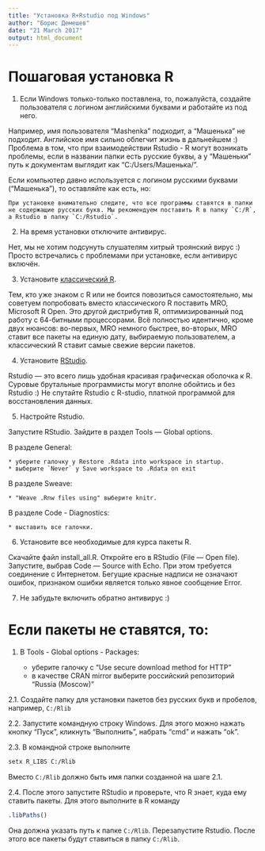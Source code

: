 ```yaml
---
title: "Установка R+Rstudio под Windows"
author: "Борис Демешев"
date: "21 March 2017"
output: html_document
---
```


# Пошаговая установка R 

1. Если Windows только-только поставлена, то, пожалуйста, создайте пользователя с логином английскими буквами и работайте из под него. 

Например, имя пользователя "Mashenka" подходит, а "Машенька" не подходит. Английское имя сильно облегчит жизнь в дальнейшем :) Проблема в том, что при взаимодействии Rstudio - R могут возникать проблемы, если в названии папки есть русские буквы, а у "Машеньки" путь к документам выглядит как "C:/Users/Машенька/".

Если компьютер давно используется с логином русскими буквами ("Машенька"), то оставляйте как есть, но:

    При установке внимательно следите, что все программы ставятся в папки не содержащие русских букв. Мы рекомендуем поставить R в папку `C:/R`, а Rstudio в папку `C:/Rstudio`. 

2. На время установки отключите антивирус.

Нет, мы не хотим подсунуть слушателям хитрый троянский вирус :) Просто встречались с проблемами при установке, если антивирус включён.

3. Установите [классический R](https://cran.r-project.org/bin/windows/base/).

Тем, кто уже знаком с R или не боится повозиться самостоятельно, мы советуем попробовать вместо классического R поставить MRO, Microsoft R Open. Это другой дистрибутив R, оптимизированный под работу с 64-битными процессорами. Всё полностью идентично, кроме двух нюансов: во-первых, MRO немного быстрее, во-вторых, MRO ставит все пакеты на единую дату, выбираемую пользователем, а классический R ставит самые свежие версии пакетов.

4. Установите [RStudio](https://www.rstudio.com/products/rstudio/download/#download).

Rstudio — это всего лишь удобная красивая графическая оболочка к R. Суровые брутальные программисты могут вполне обойтись и без Rstudio :) Не спутайте Rstudio с R-studio, платной программой для восстановления данных.

5. Настройте Rstudio.

Запустите RStudio. Зайдите в раздел Tools --- Global options.

В разделе General:

    * уберите галочку у Restore .Rdata into workspace in startup.
    * выберите `Never` у Save workspace to .Rdata on exit
    
В разделе Sweave: 

    * "Weave .Rnw files using" выберите knitr.

В разделе Code - Diagnostics:

    * выставить все галочки.

6. Установите все необходимые для курса пакеты R.

Скачайте файл install_all.R. Откройте его в RStudio (File --- Open file). Запустите, выбрав Code --- Source with Echo. При этом требуется соединение с Интернетом. Бегущие красные надписи не означают ошибок, признаком ошибки является только явное сообщение Error. 

7. Не забудьте включить обратно антивирус :)


# Если пакеты не ставятся, то:

1. В Tools - Global options - Packages: 

    * уберите галочку с "Use secure download method for HTTP" 
    * в качестве CRAN mirror выберите российский репозиторий "Russia (Moscow)"

2.1. Создайте папку для установки пакетов без русских букв и пробелов, например, `C:/Rlib`

2.2. Запустите командную строку Windows. Для этого можно нажать кнопку "Пуск", кликнуть "Выполнить", набрать "cmd" и нажать "ok".

2.3. В командной строке выполните
```bash
setx R_LIBS C:/Rlib
```

Вместо `C:/Rlib` должно быть имя папки созданной на шаге 2.1.

2.4. После этого запустите RStudio и проверьте, что R знает, куда ему ставить пакеты. Для этого выполните в R команду

```r
.libPaths()
```

Она должна указать путь к папке `C:/Rlib`. Перезапустите Rstudio. После этого все пакеты будут ставиться в папку `C:/Rlib`.

